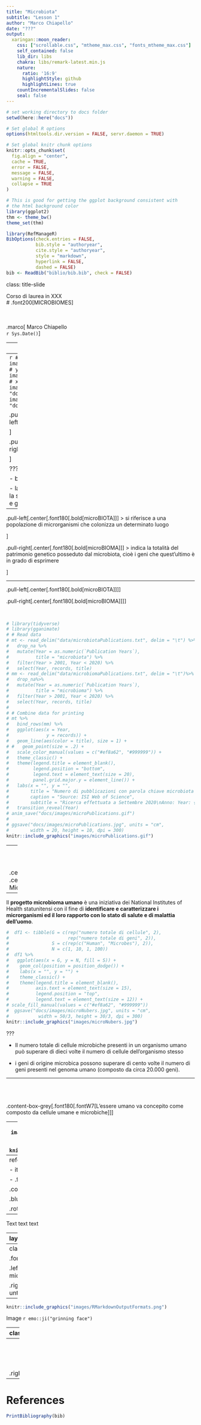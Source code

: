 ```yaml
---
title: "Microbiota"
subtitle: "Lesson 1"
author: "Marco Chiapello"
date: "???"
output:
  xaringan::moon_reader:
    css: ["scrollable.css", "mtheme_max.css", "fonts_mtheme_max.css"]
    self_contained: false
    lib_dir: libs
    chakra: libs/remark-latest.min.js
    nature:
      ratio: '16:9'
      highlightStyle: github
      highlightLines: true
    countIncrementalSlides: false
    seal: false  
---
```


```r
# set working directory to docs folder
setwd(here::here("docs"))

# Set global R options
options(htmltools.dir.version = FALSE, servr.daemon = TRUE)

# Set global knitr chunk options
knitr::opts_chunk$set(
  fig.align = "center", 
  cache = TRUE,
  error = FALSE,
  message = FALSE, 
  warning = FALSE, 
  collapse = TRUE 
)

# This is good for getting the ggplot background consistent with
# the html background color
library(ggplot2)
thm <- theme_bw()
theme_set(thm)

library(RefManageR)
BibOptions(check.entries = FALSE,
           bib.style = "authoryear",
           cite.style = "authoryear",
           style = "markdown",
           hyperlink = FALSE,
           dashed = FALSE)
bib <- ReadBib("biblio/bib.bib", check = FALSE)
```

class: title-slide

Corso di laurea in XXX
<br>
# .font200[MICROBIOMES]


<br><br>
.marco[
Marco Chiapello
<br>
`r Sys.Date()`
]

---
layout: true
class: clear

---
```r
# library(magick)
# x <- image_read("docs/images/microbiota.jpg")
# y <- image_read("docs/images/micribioma.jpg")
# x <- image_scale(x, 300)
# y <- image_scale(y, 300)
# image_write(x, "docs/images/microbiota.jpg")
# image_write(y, "docs/images/microbioma.jpg")
```

.pull-left[.center[.font180[.bold[microBIOTA]]]
<br>
```r
knitr::include_graphics("images/microbiota.jpg")
```

]

.pull-right[.center[.font180[.bold[microBIOMA]]]
<br>
```r
knitr::include_graphics("images/microbioma.jpg")
```


]

???

- batteri, funghi, protozoi, elminti e virus 
 
- la differenza che passa tra i due termini è la stessa che esiste tra popolazione umana e genoma umano
---


.pull-left[.center[.font180[.bold[microBIOTA]]]
> si riferisce a una popolazione di microrganismi che colonizza un determinato luogo

]

.pull-right[.center[.font180[.bold[microBIOMA]]]
> indica la totalità del patrimonio genetico posseduto dal microbiota, cioè i geni che quest’ultimo è in grado di esprimere

]

---


.pull-left[.center[.font180[.bold[microBIOTA]]]]

.pull-right[.center[.font180[.bold[microBIOMA]]]]

<br>
```r
# library(tidyverse)
# library(gganimate)
# # Read data
# mt <- read_delim("data/microbiotaPublications.txt", delim = "\t") %>%
#   drop_na %>%
#   mutate(Year = as.numeric(`Publication Years`),
#          title = "microbiota") %>%
#   filter(Year > 2001, Year < 2020) %>%
#   select(Year, records, title)
# mm <- read_delim("data/microbiomaPublications.txt", delim = "\t")%>%
#   drop_na%>%
#   mutate(Year = as.numeric(`Publication Years`),
#          title = "microbioma") %>%
#   filter(Year > 2001, Year < 2020) %>%
#   select(Year, records, title)
# 
# # Combine data for printing
# mt %>%
#   bind_rows(mm) %>%
#   ggplot(aes(x = Year,
#              y = records)) +
#   geom_line(aes(color = title), size = 1) +
# #   geom_point(size = .2) +
#   scale_color_manual(values = c("#ef8a62", "#999999")) +
#   theme_classic() +
#   theme(legend.title = element_blank(),
#         legend.position = "bottom",
#         legend.text = element_text(size = 20),
#         panel.grid.major.y = element_line()) +
#   labs(x = "", y = "",
#        title = "Numero di pubblicazioni con parola chiave microbiota o micromioma",
#        caption = "Source: ISI Web of Science",
#        subtitle = "Ricerca effettuata a Settembre 2020\nAnno: Year: {round(frame_along, 0)}") +
#   transition_reveal(Year)
# anim_save("docs/images/microPublications.gif")
# 
# ggsave("docs/images/microPublications.jpg", units = "cm",
#        width = 20, height = 10, dpi = 300)
knitr::include_graphics("images/microPublications.gif")
```

---
<br><br><br>
.center[.font600[.fontW7[HMP]]]
.center[.font140[Human Microbiome Project]]

---

Il **progetto microbioma umano** è una iniziativa dei National Institutes of Health statunitensi con il fine di **identificare e caratterizzare i microrganismi ed il loro rapporto con lo stato di salute e di malattia dell'uomo**. 

```r
#  df1 <- tibble(G = c(rep("numero totale di cellule", 2),
#                      rep("numero totale di geni", 2)),
#                S = c(rep(c("Human", "Microbes"), 2)),
#                N = c(1, 10, 1, 100))
#  df1 %>%
#   ggplot(aes(x = G, y = N, fill = S)) +
#    geom_col(position = position_dodge()) +
#    labs(x = "", y = "") +
#    theme_classic() +
#    theme(legend.title = element_blank(),
#          axis.text = element_text(size = 15),
#          legend.position = "top",
#          legend.text = element_text(size = 12)) +
# scale_fill_manual(values = c("#ef8a62", "#999999"))
#  ggsave("docs/images/microNubers.jpg", units = "cm",
#           width = 50/3, height = 30/3, dpi = 300)
knitr::include_graphics("images/microNubers.jpg")
```

???

- Il numero totale di cellule microbiche presenti in un organismo umano può superare di dieci volte il numero di cellule dell'organismo stesso

-  i geni di origine microbica possono superare di cento volte il numero di geni presenti nel genoma umano (composto da circa 20.000 geni). 

---

<br><br><br>
.content-box-grey[.font180[.fontW7[L'essere umano va concepito come composto da cellule umane e microbiche]]]

---
```r
# library(magick)
# x <- image_read("docs/images/humanDiversity.pdf")
# x <- image_convert(x, "png")
# image_write(x, "docs/images/humanDiversity.png")
knitr::include_graphics("images/humanDiversity.png")
```

---
reference `r Cite(bib, author = "Bigeard")`

- item1

- .font60[.green[item2]]

.content-box-purple[MARCO]

.blur.content-box-title[FABIANA]

.rotate-left.content-box-red[MARCO]

---

Text text text

---
layout: false

.left-column[
# Sidebar text

- ~~Item1~~

- Item2
]

.right-column[
# Text on the right that spreads longer then the left one

## Subtitle

Normal text 
]

---
class: clear

.font200.center.orange.f500[TITLE]

.left-column50[
text on the left until middle of the page
]

.right-column50[
text on the right until middle of the page
]

---

```r
knitr::include_graphics("images/RMarkdownOutputFormats.png")
```

Image `r emo::ji("grinning face")`

---
class: inverse

<br><br>
.center.font200.f400.white[
Reproducible research Tools
]

----
<br><br><br><br>
.right.white[pippo]

---


# References
```r
PrintBibliography(bib)
```

